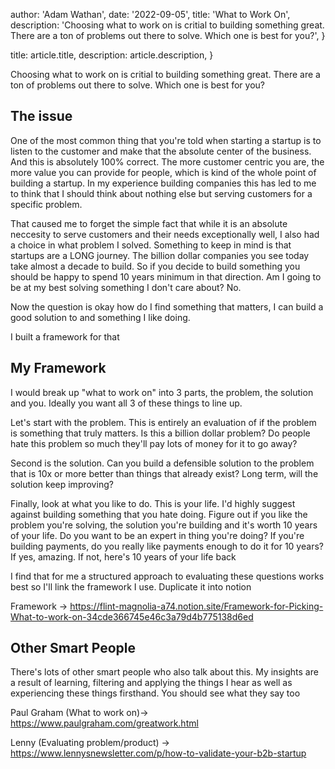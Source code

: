 
  author: 'Adam Wathan',
  date: '2022-09-05',
  title: 'What to Work On',
  description:
    'Choosing what to work on is critial to building something great. There are a ton of problems out there to solve. Which one is best for you?',
}

  title: article.title,
  description: article.description,
}


Choosing what to work on is critial to building something great. There are a ton of problems out there to solve. Which one is best for you?



## The issue

One of the most common thing that you're told when starting a startup is to listen to the customer and make that the absolute center of the business.
And this is absolutely 100% correct. The more customer centric you are, the more value you can provide for people, which is kind of the whole point of building a startup.
In my experience building companies this has led to me to think that I should think about nothing else but serving customers for a specific problem.

That caused me to forget the simple fact that while it is an absolute neccesity to serve customers and their needs exceptionally well, I also had a choice in what problem I solved.
Something to keep in mind is that startups are a LONG journey. The billion dollar companies you see today take almost a decade to build.
So if you decide to build something you should be happy to spend 10 years minimum in that direction. Am I going to be at my best solving something I don't care about? No.

Now the question is okay how do I find something that matters, I can build a good solution to and something I like doing.

I built a framework for that

## My Framework

I would break up "what to work on" into 3 parts, the problem, the solution and you. Ideally you want all 3 of these things to line up.

Let's start with the problem. This is entirely an evaluation of if the problem is something that truly matters. Is this a billion dollar problem?
Do people hate this problem so much they'll pay lots of money for it to go away? 

Second is the solution.
Can you build a defensible solution to the problem that is 10x or more better than things that already exist? Long term, will the solution keep improving?

Finally, look at what you like to do. This is your life. I'd highly suggest against building something that you hate doing.
Figure out if you like the problem you're solving, the solution you're building and it's worth 10 years of your life. Do you want to be an expert in thing you're doing? If you're building payments, do you really like payments enough to do it for 10 years? If yes, amazing. If not, here's 10 years of your life back

I find that for me a structured approach to evaluating these questions works best so I'll link the framework I use. Duplicate it into notion

Framework -> https://flint-magnolia-a74.notion.site/Framework-for-Picking-What-to-work-on-34cde366745e46c3a79d4b775138d6ed

## Other Smart People

There's lots of other smart people who also talk about this. My insights are a result of learning, filtering and applying the things I hear as well as experiencing these things firsthand. You should see what they say too

Paul Graham (What to work on)-> https://www.paulgraham.com/greatwork.html

Lenny (Evaluating problem/product) -> https://www.lennysnewsletter.com/p/how-to-validate-your-b2b-startup




